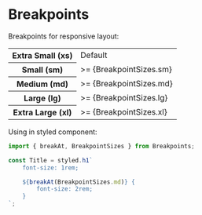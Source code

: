 
<Meta title="Styles/Breakpoints" />

# Breakpoints

Breakpoints for responsive layout:

<table>
  <tr>
    <th>Extra Small (xs)</th>
    <td>Default</td>
  </tr>
  <tr>
    <th>Small (sm)</th>
    <td>>= {BreakpointSizes.sm}</td>
  </tr>
  <tr>
    <th>Medium (md)</th>
    <td>>= {BreakpointSizes.md}</td>
  </tr>
  <tr>
    <th>Large (lg)</th>
    <td>>= {BreakpointSizes.lg}</td>
  </tr>
  <tr>
    <th>Extra Large (xl)</th>
    <td>>= {BreakpointSizes.xl}</td>
  </tr>
</table>

Using in styled component:

```js
import { breakAt, BreakpointSizes } from Breakpoints;

const Title = styled.h1`
    font-size: 1rem;

    ${breakAt(BreakpointSizes.md)} {
        font-size: 2rem;
    }
`;
```
